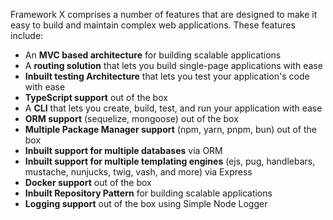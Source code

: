 
Framework X comprises a number of features that are designed to make it easy to build and maintain complex web applications. These features include:

- An **MVC based architecture** for building scalable applications
- A **routing solution** that lets you build single-page applications with ease
- **Inbuilt testing Architecture** that lets you test your application's code with ease
- **TypeScript support** out of the box
- A **CLI** that lets you create, build, test, and run your application with ease
- **ORM support** (sequelize, mongoose) out of the box
- **Multiple Package Manager support** (npm, yarn, pnpm, bun) out of the box
- **Inbuilt support for multiple databases** via ORM
- **Inbuilt support for multiple templating engines** (ejs, pug, handlebars, mustache, nunjucks, twig, vash, and more) via Express
- **Docker support** out of the box
- **Inbuilt Repository Pattern** for building scalable applications
- **Logging support** out of the box using Simple Node Logger

<Support/>